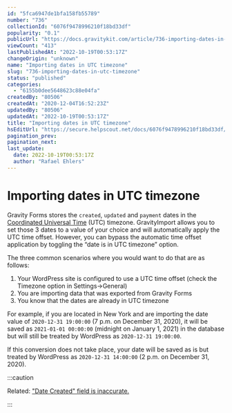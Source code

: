```yaml
---
id: "5fca6947de1bfa158fb55789"
number: "736"
collectionId: "6076f9478996210f18bd33df"
popularity: "0.1"
publicUrl: "https://docs.gravitykit.com/article/736-importing-dates-in-utc-timezone"
viewCount: "413"
lastPublishedAt: "2022-10-19T00:53:17Z"
changeOrigin: "unknown"
name: "Importing dates in UTC timezone"
slug: "736-importing-dates-in-utc-timezone"
status: "published"
categories: 
  - "6155b0dee5648623c88e04fa"
createdBy: "80506"
createdAt: "2020-12-04T16:52:23Z"
updatedBy: "80506"
updatedAt: "2022-10-19T00:53:17Z"
title: "Importing dates in UTC timezone"
hsEditUrl: "https://secure.helpscout.net/docs/6076f9478996210f18bd33df/article/5fca6947de1bfa158fb55789"
pagination_prev: 
pagination_next: 
last_update:
  date: 2022-10-19T00:53:17Z
  author: "Rafael Ehlers"
---
```


# Importing dates in UTC timezone

Gravity Forms stores the `created`, `updated` and `payment` dates in the [Coordinated Universal Time](https://en.wikipedia.org/wiki/Coordinated_Universal_Time) (UTC) timezone. GravityImport allows you to set those 3 dates to a value of your choice and will automatically apply the UTC time offset. However, you can bypass the automatic time offset application by toggling the “date is in UTC timezone” option.

The three common scenarios where you would want to do that are as follows:

1. Your WordPress site is configured to use a UTC time offset (check the Timezone option in Settings→General)
2. You are importing data that was exported from Gravity Forms
3. You know that the dates are already in UTC timezone

For example, if you are located in New York and are importing the date value of `2020-12-31 19:00:00` (7 p.m. on December 31, 2020), it will be saved as `2021-01-01 00:00:00` (midnight on January 1, 2021) in the database but will still be treated by WordPress as `2020-12-31 19:00:00`.

If this conversion does not take place, your date will be saved as is but treated by WordPress as `2020-12-31 14:00:00` (2 p.m. on December 31, 2020).


:::caution

Related: ["Date Created" field is inaccurate.](https://docs.gravitykit.com/article/116-date-created-field-is-inaccurate)

:::

 